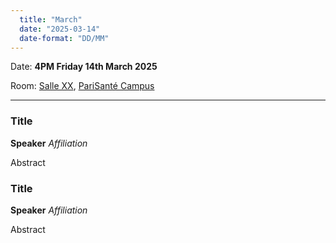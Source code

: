 ```yaml
---
  title: "March"
  date: "2025-03-14"
  date-format: "DD/MM"
---
```


Date: **4PM Friday 14th March 2025**

Room: [Salle XX](../../psc_rooms.qmd), [PariSanté Campus](https://maps.app.goo.gl/cpFoxoZgbT6HCV6x9)

------------------------------------------------------------------------

### Title

**Speaker** *Affiliation*

Abstract

### Title

**Speaker** *Affiliation*

Abstract
